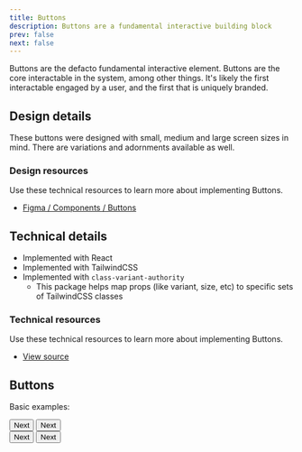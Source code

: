 ```yaml
---
title: Buttons
description: Buttons are a fundamental interactive building block
prev: false
next: false
---
```



Buttons are the defacto fundamental interactive element. Buttons are the core interactable in the system, among other things. It's likely the first interactable engaged by a user, and the first that is uniquely branded.

## Design details

These buttons were designed with small, medium and large screen sizes in mind. There are variations and adornments available as well.

### Design resources

Use these technical resources to learn more about implementing Buttons.

- [Figma / Components / Buttons](#)

## Technical details

- Implemented with React
- Implemented with TailwindCSS
- Implemented with `class-variant-authority`
    - This package helps map props (like variant, size, etc) to specific sets of TailwindCSS classes

### Technical resources

Use these technical resources to learn more about implementing Buttons.

- [View source](view-source:./)

## Buttons

Basic examples:

<Button>Next</Button>
<Button variant="secondary">Next</Button>
<br />
<Button size="small">Next</Button>
<Button size="small" variant="secondary">Next</Button>

